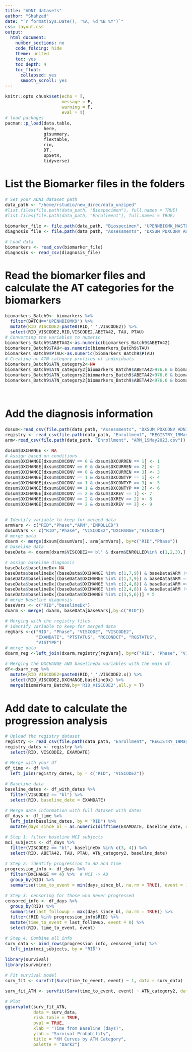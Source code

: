 ```yaml
---
title: "ADNI datasets"
author: "Shahzad"
date: "`r format(Sys.Date(), '%A, %d %B %Y')`"
css: layout.css
output:
  html_document:
    number_sections: no
    code_folding: hide
    theme: united
    toc: yes
    toc_depth: 4
    toc_float:
      collapsed: yes
      smooth_scroll: yes
---
```


<!-- Defining font size for the document -->

<style type="text/css">
  body{
  font-size: 12pt;
}
</style>


```r
knitr::opts_chunk$set(echo = T,
                      message = F,
                      warning = F,
                      eval = T)
# load packages
pacman::p_load(data.table,
               here,
               gtsummary,
               flextable,
               rio,
               DT,
               UpSetR,
               tidyverse)
```
# List the Biomarker files in the folders 
```r
# Set your ADNI dataset path
data_path <- "/home/rstudio/new_direc/data_unziped"
#list.files(file.path(data_path, "Biospecimen"), full.names = TRUE)
#list.files(file.path(data_path, "Enrollment"), full.names = TRUE)

biomarker_file <- file.path(data_path, "Biospecimen", "UPENNBIOMK_MASTER_FINAL_20May2023.csv")
diagnosis_file <- file.path(data_path, "Assessments", "DXSUM_PDXCONV_ADNIALL_19May2023.csv")

# Load data
biomarkers <- read_csv(biomarker_file)
diagnosis <- read_csv(diagnosis_file)

```
# Read the biomarker files and calculate the AT categories for the biomarkers
```r
biomarkers_Batch9<- biomarkers %>%
  filter(BATCH=='UPENNBIOMK9') %>% 
  mutate(RID_VISCODE2=paste0(RID,'_',VISCODE2)) %>% 
  select(RID_VISCODE2,RID,VISCODE2,ABETA42, TAU, PTAU)
# Converting the variables to numeric 
biomarkers_Batch9$ABETA42<-as.numeric(biomarkers_Batch9$ABETA42)
biomarkers_Batch9$TAU<-as.numeric(biomarkers_Batch9$TAU)
biomarkers_Batch9$PTAU<-as.numeric(biomarkers_Batch9$PTAU)
# Creating an ATN category profiles of individuals 
biomarkers_Batch9$ATN_category2<-NA
biomarkers_Batch9$ATN_category2[biomarkers_Batch9$ABETA42>976.6 & biomarkers_Batch9$PTAU<21.8]<-'A_T_'
biomarkers_Batch9$ATN_category2[biomarkers_Batch9$ABETA42<976.6 & biomarkers_Batch9$PTAU<21.8]<-'A+T_'
biomarkers_Batch9$ATN_category2[biomarkers_Batch9$ABETA42<976.6 & biomarkers_Batch9$PTAU>21.8]<-'A+T+'

  
```
# Add the diagnosis information

```r

dxsum<-read_csv(file.path(data_path, "Assessments", "DXSUM_PDXCONV_ADNIALL_19May2023.csv"))
registry <- read_csv(file.path(data_path, "Enrollment", "REGISTRY_19May2023.csv"))
arm<-read_csv(file.path(data_path, "Enrollment", "ARM_19May2023.csv"))

dxsum$DXCHANGE <- NA
# Assign based on conditions
dxsum$DXCHANGE[dxsum$DXCONV == 0 & dxsum$DXCURREN == 1] <- 1
dxsum$DXCHANGE[dxsum$DXCONV == 0 & dxsum$DXCURREN == 2] <- 2
dxsum$DXCHANGE[dxsum$DXCONV == 0 & dxsum$DXCURREN == 3] <- 3
dxsum$DXCHANGE[dxsum$DXCONV == 1 & dxsum$DXCONTYP == 1] <- 4
dxsum$DXCHANGE[dxsum$DXCONV == 1 & dxsum$DXCONTYP == 3] <- 5
dxsum$DXCHANGE[dxsum$DXCONV == 1 & dxsum$DXCONTYP == 2] <- 6
dxsum$DXCHANGE[dxsum$DXCONV == 2 & dxsum$DXREV == 1] <- 7
dxsum$DXCHANGE[dxsum$DXCONV == 2 & dxsum$DXREV == 2] <- 8
dxsum$DXCHANGE[dxsum$DXCONV == 2 & dxsum$DXREV == 3] <- 9


# Identify variable to keep for merged data
armVars <- c("RID","Phase","ARM","ENROLLED")
dxsumVars <- c("RID","Phase", "VISCODE2","DXCHANGE","VISCODE")
# merge data
dxarm <- merge(dxsum[dxsumVars], arm[armVars], by=c("RID","Phase"))
# baseline data
baseData <- dxarm[dxarm$VISCODE2=='bl' & dxarm$ENROLLED%in% c(1,2,3),]

# assign baseline diagnosis
baseData$baselineDx<-NA
baseData$baselineDx[(baseData$DXCHANGE %in% c(1,7,9)) & baseData$ARM != 11 ] = 1
baseData$baselineDx[(baseData$DXCHANGE %in% c(1,7,9)) & baseData$ARM == 11 ] = 2
baseData$baselineDx[(baseData$DXCHANGE %in% c(2,4,8)) & baseData$ARM == 10 ] = 3
baseData$baselineDx[(baseData$DXCHANGE %in% c(2,4,8)) & baseData$ARM != 10 ] = 4
baseData$baselineDx[(baseData$DXCHANGE %in% c(3,5,6))] = 5
# merge baseline diagnosis
baseVars <- c("RID","baselineDx")
dxarm <- merge( dxarm, baseData[baseVars],by=c("RID"))

# Merging with the registry files 
# identify variable to keep for merged data
regVars <-c("RID", "Phase", "VISCODE", "VISCODE2",
            "EXAMDATE", "PTSTATUS", "RGCONDCT", "RGSTATUS",
            "VISTYPE")
# merge data
dxarm_reg <-left_join(dxarm,registry[regVars], by=c("RID", "Phase", "VISCODE"))

# Merging the DXCHANGE AND baselineDx variables with the main df.
df<-dxarm_reg %>% 
  mutate(RID_VISCODE2=paste0(RID,'_',VISCODE2.x)) %>% 
  select(RID_VISCODE2,DXCHANGE,baselineDx) %>% 
  merge(biomarkers_Batch9,by='RID_VISCODE2',all.y = T)

```

# Add date to calculate the progression analysis

```r
# Upload the registry dataset 
registry <- read_csv(file.path(data_path, "Enrollment", "REGISTRY_19May2023.csv"))
registry_dates <- registry %>%
  select(RID, VISCODE2, EXAMDATE)

# Merge with your df
df_time <- df %>%
  left_join(registry_dates, by = c("RID", "VISCODE2"))

# Baseline data 
baseline_dates <- df_with_dates %>%
  filter(VISCODE2 == "bl") %>%
  select(RID, baseline_date = EXAMDATE)

# Merge date information with full dataset with dates 
df_days <- df_time %>%
  left_join(baseline_dates, by = "RID") %>%
  mutate(days_since_bl = as.numeric(difftime(EXAMDATE, baseline_date, units = "days")))
```


```r
# Step 1: filter baseline MCI subjects
mci_subjects <- df_days %>%
  filter(VISCODE2 == "bl", baselineDx %in% c(3, 4)) %>%
  select(RID, ABETA42, TAU, PTAU, ATN_category2, baseline_date)

# Step 2: identify progression to AD and time
progression_info <- df_days %>%
  filter(DXCHANGE == 4) %>%  # MCI -> AD
  group_by(RID) %>%
  summarise(time_to_event = min(days_since_bl, na.rm = TRUE), event = 1)

# Step 3: censoring for those who never progressed
censored_info <- df_days %>%
  group_by(RID) %>%
  summarise(last_followup = max(days_since_bl, na.rm = TRUE)) %>%
  filter(!RID %in% progression_info$RID) %>%
  mutate(time_to_event = last_followup, event = 0) %>%
  select(RID, time_to_event, event)

# Step 4: Combine all info
surv_data <- bind_rows(progression_info, censored_info) %>%
  left_join(mci_subjects, by = "RID")
```


```r
library(survival)
library(survminer)

# Fit survival model
surv_fit <- survfit(Surv(time_to_event, event) ~ 1, data = surv_data)
```

```r
surv_fit_ATN <- survfit(Surv(time_to_event, event) ~ ATN_category2, data = surv_data)

# Plot
ggsurvplot(surv_fit_ATN,
           data = surv_data,
           risk.table = TRUE,
           pval = TRUE,
           xlab = "Time from Baseline (days)",
           ylab = "Survival Probability",
           title = "KM Curves by ATN Category",
           palette = "Dark2")
```







